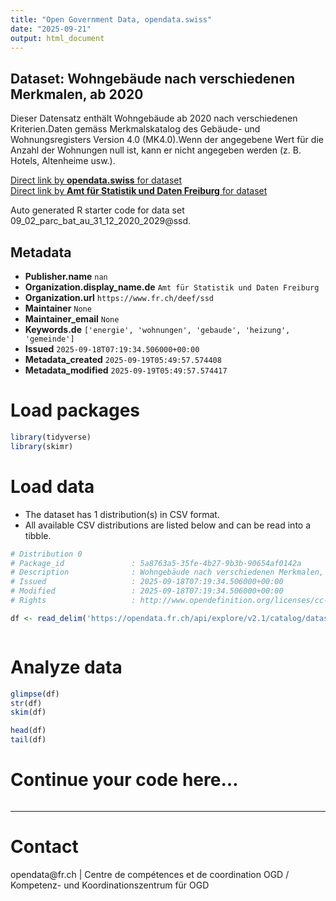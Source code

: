 ```yaml
---
title: "Open Government Data, opendata.swiss"
date: "2025-09-21"
output: html_document
---
```


## Dataset: Wohngebäude nach verschiedenen Merkmalen, ab 2020

Dieser Datensatz enthält Wohngebäude ab 2020 nach verschiedenen Kriterien.Daten gemäss Merkmalskatalog des Gebäude- und Wohnungsregisters Version 4.0 (MK4.0).Wenn der angegebene Wert für die Anzahl der Wohnungen null ist, kann er nicht angegeben werden (z. B. Hotels, Altenheime usw.).

[Direct link by **opendata.swiss** for dataset](https://opendata.swiss/de/dataset/wohngebaude-nach-verschiedenen-merkmalen-ab-2020)<br>
[Direct link by **Amt für Statistik und Daten Freiburg** for dataset](https://opendata.fr.ch/explore/dataset/09_02_parc_bat_au_31_12_2020_2029/)

Auto generated R starter code for data set 09_02_parc_bat_au_31_12_2020_2029@ssd.

## Metadata

- **Publisher.name** `nan`
- **Organization.display_name.de** `Amt für Statistik und Daten Freiburg`
- **Organization.url** `https://www.fr.ch/deef/ssd`
- **Maintainer** `None`
- **Maintainer_email** `None`
- **Keywords.de** `['energie', 'wohnungen', 'gebaude', 'heizung', 'gemeinde']`
- **Issued** `2025-09-18T07:19:34.506000+00:00`
- **Metadata_created** `2025-09-19T05:49:57.574408`
- **Metadata_modified** `2025-09-19T05:49:57.574417`


# Load packages

```r

library(tidyverse)
library(skimr)

```

# Load data

-   The dataset has 1 distribution(s) in CSV format.
-   All available CSV distributions are listed below and can be read into a tibble.

```r

# Distribution 0
# Package_id               : 5a8763a5-35fe-4b27-9b3b-90654af0142a
# Description              : Wohngebäude nach verschiedenen Merkmalen, ab 2020 (csv)
# Issued                   : 2025-09-18T07:19:34.506000+00:00
# Modified                 : 2025-09-18T07:19:34.506000+00:00
# Rights                   : http://www.opendefinition.org/licenses/cc-by-sa

df <- read_delim('https://opendata.fr.ch/api/explore/v2.1/catalog/datasets/09_02_parc_bat_au_31_12_2020_2029/exports/csv?use_labels=true')



```

# Analyze data

```r

glimpse(df)
str(df)
skim(df)

head(df)
tail(df)

```

# Continue your code here...

```r

```

------------------------------------------------------------------------

# Contact

opendata@fr.ch | Centre de compétences et de coordination OGD / Kompetenz- und Koordinationszentrum für OGD
